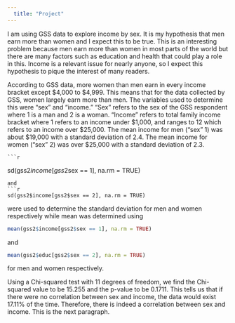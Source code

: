 ```yaml
---
  title: "Project"
---
```

  
  I am using GSS data to explore income by sex. It is my hypothesis that men earn more than women and I expect this to be true. This is an interesting problem because men earn more than women in most parts of the world but there are many factors such as education and health that could play a role in this. Income is a relevant issue for nearly anyone, so I expect this hypothesis to pique the interest of many readers. 
  
  According to GSS data, more women than men earn in every income bracket except $4,000 to $4,999. This means that for the data collected by GSS, women largely earn more than men. The variables used to determine this were "sex" and "income." "Sex" refers to the sex of the GSS respondent where 1 is a man and 2 is a woman.  "Income" refers to total family income bracket where 1 refers to an income under $1,000, and ranges to 12 which refers to an income over $25,000. 
    The mean income for men ("sex" 1) was about $19,000 with a standard deviation of 2.4. The mean income for women ("sex" 2) was over $25,000 with a standard deviation of 2.3. 
    
    ```r
sd(gss2$income[gss2$sex == 1], na.rm = TRUE) 
```
and
```r
sd(gss2$income[gss2$sex == 2], na.rm = TRUE)
```
were used to determine the standard deviation for men and women respectively while mean was determined using 
```r
mean(gss2$income[gss2$sex == 1], na.rm = TRUE)
```
and
```r
mean(gss2$educ[gss2$sex == 2], na.rm = TRUE)
```
for men and women respectively.

  Using a Chi-squared test with 11 degrees of freedom, we find the Chi-squared value to be 15.255 and the p-value to be 0.1711. This tells us that if there were no correlation between sex and income, the data would exist 17.11% of the time. Therefore, there is indeed a correlation between sex and income. 
  This is the next paragraph.